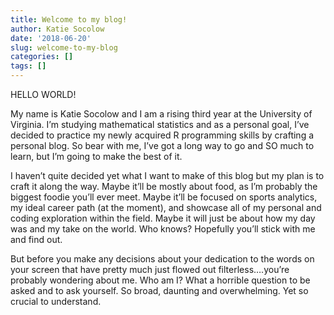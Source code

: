 ```yaml
---
title: Welcome to my blog!
author: Katie Socolow
date: '2018-06-20'
slug: welcome-to-my-blog
categories: []
tags: []
---
```


HELLO WORLD! 

My name is Katie Socolow and I am a rising third year at the University of Virginia. I'm studying mathematical statistics and as a personal goal, I've decided to practice my newly acquired R programming skills by crafting a personal blog. So bear with me, I've got a long way to go and SO much to learn, but I'm going to make the best of it. 

I haven't quite decided yet what I want to make of this blog but my plan is to craft it along the way. Maybe it'll be mostly about food, as I'm probably the biggest foodie you'll ever meet. Maybe it'll be focused on sports analytics, my ideal career path (at the moment), and showcase all of my personal and coding exploration within the field. Maybe it will just be about how my day was and my take on the world. Who knows? Hopefully you'll stick with me and find out.

But before you make any decisions about your dedication to the words on your screen that have pretty much just flowed out filterless....you're probably wondering about me. Who am I? What a horrible question to be asked and to ask yourself. So broad, daunting and overwhelming. Yet so crucial to understand. 